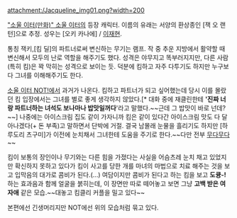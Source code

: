 attachment:/Jacqueline_img01.png?width=200

[["소울 이터(만화)" 소울 이터]]의 등장 캐릭터. 이름의 유래는 서양의 환상종인 [잭 오 랜턴]으로 추정. 성우는 [오키 카나에] / [[이재현]].

통칭 잭키,[킴 딜]의 파트너로써 변신하는 무기는 램프. 작 중 추운 지방에서 활약할 때 변신해서 모두의 난로 역할을 해주기도 했다. 성격은 야무지고 똑부러지지만, 다른 사람(특히 킴)은 꽉 막히는 성격으로 보이는 듯. 덕분에 킴하고 자주 다투기도 하지만 누구보다 그녀를 이해해주기도 한다.

[[소울 이터 NOT!]]에서 과거가 나온다. 킴하고 파트너가 되고 싶어했는데 당시 이를 몰랐던 킴 입장에서는 그녀를 별로 좋게 생각하지 않았다.[* 대화 중에 재클린한테 ''''진짜 너랑 파트너하는 녀석도 보나마나 밥맛일꺼다''''라고 말했다.~~근데 그 밥맛이 바로 넌데?~~] 나중에는 아이스크림 집도 같이 가자니까 킴은 같이 있다간 아이스크림 맛도 다 달아나겠다(+ 돈 부족)고 말하면서 단박에 거절. 결국 남몰래 눈물을 흘리기도 하지만 [하루도리 츠구미]가 이전에 눈치채서 그녀한테 도움을 주기로 한다.~~다만 전부 [[무다무다]]~~

킴이 보통의 장인이나 무기와는 다른 힘을 가졌다는 사실을 어슴츠레 눈치 채고 있었지만 확신하지 못하고 있다가 킴이 사고를 당한 개를 마녀의 마법으로 치료 해주는 것을 보고 입막음의 대가로 콤비가 된다.(...) 여담이지만 콤비가 된다고 하는 킴을 보고 '''도큥-!'''하는 효과음과 함께 얼굴을 붉히는데, 이 장면만 따로 떼어놓고 보면 그냥 '''고백 받은 여자애''' 같은 모습.~~대놓고 킴클리 커플을 밀고 있다~~

본편에선 긴생머리지만 NOT에선 위의 모습처럼 묶고 있다.
